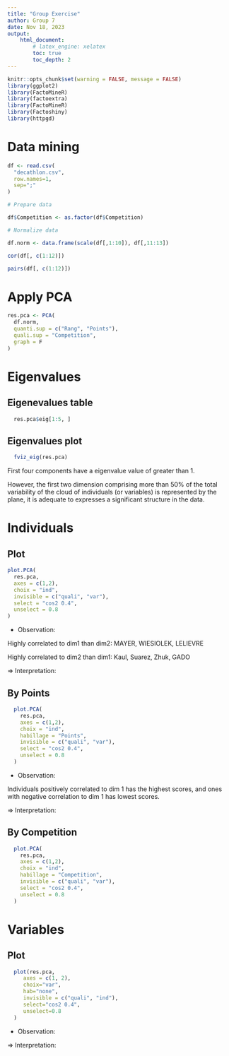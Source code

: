 ```yaml
---
title: "Group Exercise"
author: Group 7
date: Nov 18, 2023
output: 
    html_document:
        # latex_engine: xelatex
        toc: true
        toc_depth: 2
---
```


```r

knitr::opts_chunk$set(warning = FALSE, message = FALSE) 
library(ggplot2)
library(FactoMineR)
library(factoextra)
library(FactoMineR)
library(Factoshiny)
library(httpgd)
```

# Data mining

```r
df <- read.csv(
  "decathlon.csv", 
  row.names=1, 
  sep=";"
)

# Prepare data

df$Competition <- as.factor(df$Competition)

# Normalize data

df.norm <- data.frame(scale(df[,1:10]), df[,11:13])

cor(df[, c(1:12)])

pairs(df[, c(1:12)])
```

# Apply PCA

```r
res.pca <- PCA(
  df.norm, 
  quanti.sup = c("Rang", "Points"), 
  quali.sup = "Competition",
  graph = F
)
```

# Eigenvalues

## Eigenevalues table

```r
  res.pca$eig[1:5, ]
```

## Eigenvalues plot

```r
  fviz_eig(res.pca)
```

First four components have a eigenvalue value of greater than 1.

However, the first two dimension comprising more than 50% of the total variability of the cloud of individuals (or variables) is represented by the plane, it is adequate to expresses a significant structure in the data.

# Individuals

## Plot

```r
plot.PCA(
  res.pca, 
  axes = c(1,2),
  choix = "ind", 
  invisible = c("quali", "var"),
  select = "cos2 0.4",
  unselect = 0.8
)
```

-   Observation:

Highly correlated to dim1 than dim2: MAYER, WIESIOLEK, LELIEVRE

Highly correlated to dim2 than dim1: Kaul, Suarez, Zhuk, GADO

$\Rightarrow$ Interpretation:

## By Points

```r
  plot.PCA(
    res.pca, 
    axes = c(1,2),
    choix = "ind", 
    habillage = "Points", 
    invisible = c("quali", "var"),
    select = "cos2 0.4",
    unselect = 0.8
  )
```

-   Observation:

Individuals positively correlated to dim 1 has the highest scores, and ones with negative correlation to dim 1 has lowest scores.

$\Rightarrow$ Interpretation:

## By Competition

```r
  plot.PCA(
    res.pca, 
    axes = c(1,2),
    choix = "ind", 
    habillage = "Competition", 
    invisible = c("quali", "var"),
    select = "cos2 0.4",
    unselect = 0.8
  )
```

# Variables

## Plot

```r
  plot(res.pca,
     axes = c(1, 2),
     choix="var",
     hab="none",
     invisible = c("quali", "ind"),
     select="cos2 0.4",
     unselect=0.8
  )

```

-   Observation:

$\Rightarrow$ Interpretation:
